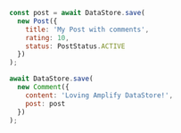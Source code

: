 ```js
const post = await DataStore.save(
  new Post({
    title: 'My Post with comments',
    rating: 10,
    status: PostStatus.ACTIVE
  })
);

await DataStore.save(
  new Comment({
    content: 'Loving Amplify DataStore!',
    post: post
  })
);
```
